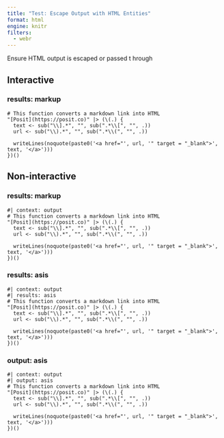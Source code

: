 ```yaml
---
title: "Test: Escape Output with HTML Entities"
format: html
engine: knitr
filters:
  - webr
---
```


Ensure HTML output is escaped or passed t hrough

## Interactive

### results: markup
```webr-r
# This function converts a markdown link into HTML
"[Posit](https://posit.co)" |> (\(.) {
  text <- sub("\\].*", "", sub(".*\\[", "", .))
  url <- sub("\\).*", "", sub(".*\\(", "", .))
  
  writeLines(noquote(paste0('<a href="', url, '" target = "_blank">', text, '</a>')))
})()
```

## Non-interactive

### results: markup

```webr-r
#| context: output
# This function converts a markdown link into HTML
"[Posit](https://posit.co)" |> (\(.) {
  text <- sub("\\].*", "", sub(".*\\[", "", .))
  url <- sub("\\).*", "", sub(".*\\(", "", .))
  
  writeLines(noquote(paste0('<a href="', url, '" target = "_blank">', text, '</a>')))
})()
```

### results: asis

```webr-r
#| context: output
#| results: asis
# This function converts a markdown link into HTML
"[Posit](https://posit.co)" |> (\(.) {
  text <- sub("\\].*", "", sub(".*\\[", "", .))
  url <- sub("\\).*", "", sub(".*\\(", "", .))
  
  writeLines(noquote(paste0('<a href="', url, '" target = "_blank">', text, '</a>')))
})()
```


### output: asis

```webr-r
#| context: output
#| output: asis
# This function converts a markdown link into HTML
"[Posit](https://posit.co)" |> (\(.) {
  text <- sub("\\].*", "", sub(".*\\[", "", .))
  url <- sub("\\).*", "", sub(".*\\(", "", .))
  
  writeLines(noquote(paste0('<a href="', url, '" target = "_blank">', text, '</a>')))
})()
```

